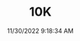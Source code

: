 ---
width: 2000
height: 1333
title: 10K
description: Backdraft Cobra tachometer with 7,000RPM redline
date: 11/30/2022 9:18:34 AM
cameraMake: Sony
cameraModel: ILCE-7M3
lens: 85mm F1.4 DG DN | Art 020
settingsfStop: f/1.4
settingsISO: ISO 200
settingsShutter: 1/100
settingsFocalLength: 85 mm
---